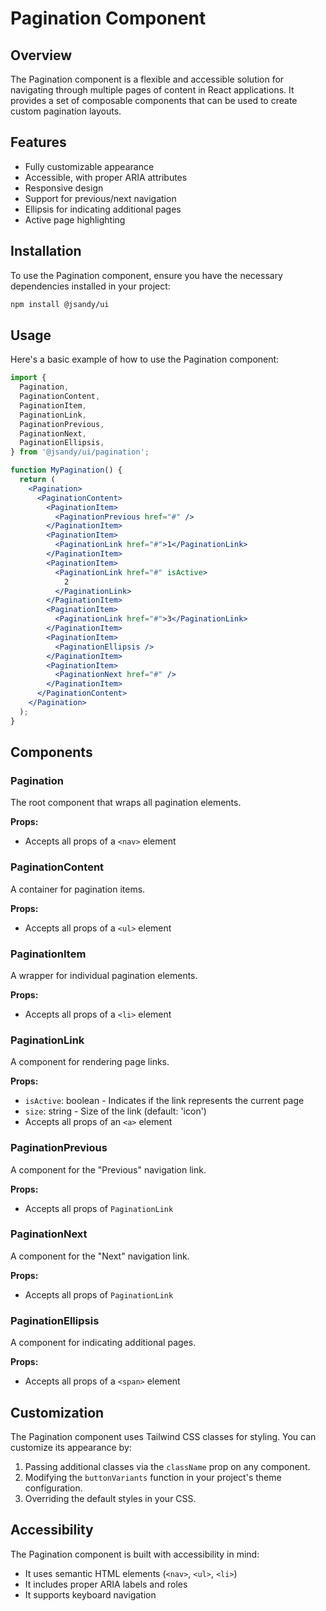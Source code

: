# Pagination Component

## Overview

The Pagination component is a flexible and accessible solution for navigating through multiple pages of content in React applications. It provides a set of composable components that can be used to create custom pagination layouts.

## Features

- Fully customizable appearance
- Accessible, with proper ARIA attributes
- Responsive design
- Support for previous/next navigation
- Ellipsis for indicating additional pages
- Active page highlighting

## Installation

To use the Pagination component, ensure you have the necessary dependencies installed in your project:

```bash
npm install @jsandy/ui
```

## Usage

Here's a basic example of how to use the Pagination component:

```jsx
import {
  Pagination,
  PaginationContent,
  PaginationItem,
  PaginationLink,
  PaginationPrevious,
  PaginationNext,
  PaginationEllipsis,
} from '@jsandy/ui/pagination';

function MyPagination() {
  return (
    <Pagination>
      <PaginationContent>
        <PaginationItem>
          <PaginationPrevious href="#" />
        </PaginationItem>
        <PaginationItem>
          <PaginationLink href="#">1</PaginationLink>
        </PaginationItem>
        <PaginationItem>
          <PaginationLink href="#" isActive>
            2
          </PaginationLink>
        </PaginationItem>
        <PaginationItem>
          <PaginationLink href="#">3</PaginationLink>
        </PaginationItem>
        <PaginationItem>
          <PaginationEllipsis />
        </PaginationItem>
        <PaginationItem>
          <PaginationNext href="#" />
        </PaginationItem>
      </PaginationContent>
    </Pagination>
  );
}
```

## Components

### Pagination

The root component that wraps all pagination elements.

**Props:**

- Accepts all props of a `<nav>` element

### PaginationContent

A container for pagination items.

**Props:**

- Accepts all props of a `<ul>` element

### PaginationItem

A wrapper for individual pagination elements.

**Props:**

- Accepts all props of a `<li>` element

### PaginationLink

A component for rendering page links.

**Props:**

- `isActive`: boolean - Indicates if the link represents the current page
- `size`: string - Size of the link (default: 'icon')
- Accepts all props of an `<a>` element

### PaginationPrevious

A component for the "Previous" navigation link.

**Props:**

- Accepts all props of `PaginationLink`

### PaginationNext

A component for the "Next" navigation link.

**Props:**

- Accepts all props of `PaginationLink`

### PaginationEllipsis

A component for indicating additional pages.

**Props:**

- Accepts all props of a `<span>` element

## Customization

The Pagination component uses Tailwind CSS classes for styling. You can customize its appearance by:

1. Passing additional classes via the `className` prop on any component.
2. Modifying the `buttonVariants` function in your project's theme configuration.
3. Overriding the default styles in your CSS.

## Accessibility

The Pagination component is built with accessibility in mind:

- It uses semantic HTML elements (`<nav>`, `<ul>`, `<li>`)
- It includes proper ARIA labels and roles
- It supports keyboard navigation
